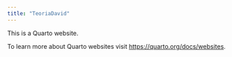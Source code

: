 ```yaml
---
title: "TeoriaDavid"
---
```


This is a Quarto website.

To learn more about Quarto websites visit <https://quarto.org/docs/websites>.
